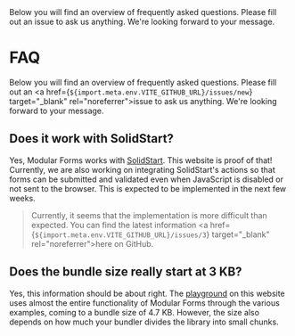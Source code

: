 
<Title>FAQ</Title>
<Description>
  Below you will find an overview of frequently asked questions. Please fill out
  an issue to ask us anything. We're looking forward to your message.
</Description>

# FAQ

Below you will find an overview of frequently asked questions. Please fill out an <a href={`${import.meta.env.VITE_GITHUB_URL}/issues/new`} target="\_blank" rel="noreferrer">issue</a> to ask us anything. We're looking forward to your message.

<Solid block>

## Does it work with SolidStart?

Yes, Modular Forms works with <a href="https://start.solidjs.com" target="_blank" rel="noreferrer">SolidStart</a>. This website is proof of that! Currently, we are also working on integrating SolidStart's actions so that forms can be submitted and validated even when JavaScript is disabled or not sent to the browser. This is expected to be implemented in the next few weeks.

> Currently, it seems that the implementation is more difficult than expected. You can find the latest information <a href={`${import.meta.env.VITE_GITHUB_URL}/issues/3`} target="\_blank" rel="noreferrer">here</a> on GitHub.

</Solid>

<SolidOrPreact block>

## Does the bundle size really start at 3 KB?

Yes, this information should be about right. The <A href="/playground">playground</A> on this website uses almost the entire functionality of Modular Forms through the various examples, coming to a bundle size of 4.7 KB. However, the size also depends on how much your bundler divides the library into small chunks.

</SolidOrPreact>
